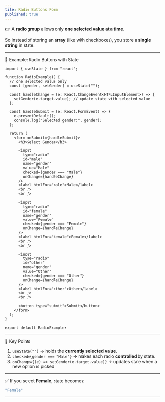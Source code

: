 ```yaml
---
tile: Radio Buttons Form
published: true
---
```



👉 A **radio group** allows only **one selected value at a time**.

So instead of storing an **array** (like with checkboxes), you store a **single string** in state.

---

🔹 Example: Radio Buttons with State

```tsx
import { useState } from "react";

function RadioExample() {
  // one selected value only
  const [gender, setGender] = useState("");

  const handleChange = (e: React.ChangeEvent<HTMLInputElement>) => {
    setGender(e.target.value); // update state with selected value
  };

  const handleSubmit = (e: React.FormEvent) => {
    e.preventDefault();
    console.log("Selected gender:", gender);
  };

  return (
    <form onSubmit={handleSubmit}>
      <h3>Select Gender</h3>

      <input
        type="radio"
        id="male"
        name="gender"
        value="Male"
        checked={gender === "Male"}
        onChange={handleChange}
      />
      <label htmlFor="male">Male</label>
      <br />
      <br />

      <input
        type="radio"
        id="female"
        name="gender"
        value="Female"
        checked={gender === "Female"}
        onChange={handleChange}
      />
      <label htmlFor="female">Female</label>
      <br />
      <br />

      <input
        type="radio"
        id="other"
        name="gender"
        value="Other"
        checked={gender === "Other"}
        onChange={handleChange}
      />
      <label htmlFor="other">Other</label>
      <br />
      <br />

      <button type="submit">Submit</button>
    </form>
  );
}

export default RadioExample;
```

---

🔎 Key Points

1. `useState("")` → holds the **currently selected value**.
2. `checked={gender === "Male"}` → makes each radio **controlled** by state.
3. `onChange={(e) => setGender(e.target.value)}` → updates state when a new option is picked.

---

✅ If you select **Female**, state becomes:

```js
"Female"
```

---
